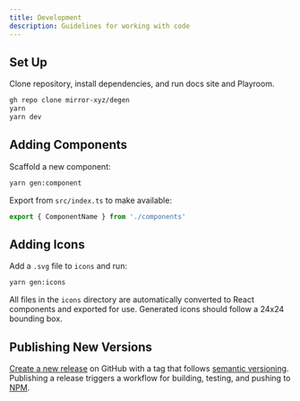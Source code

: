```yaml
---
title: Development
description: Guidelines for working with code
---
```


## Set Up

Clone repository, install dependencies, and run docs site and Playroom.

```bash
gh repo clone mirror-xyz/degen
yarn
yarn dev
```

## Adding Components

Scaffold a new component:

```bash
yarn gen:component
```

Export from `src/index.ts` to make available:

```ts
export { ComponentName } from './components'
```

## Adding Icons

Add a `.svg` file to `icons` and run:

```bash
yarn gen:icons
```

All files in the `icons` directory are automatically converted to React components and exported for use. Generated icons should follow a 24x24 bounding box.

## Publishing New Versions

[Create a new release](https://github.com/mirror-xyz/degen/releases/new) on GitHub with a tag that follows [semantic versioning](https://semver.org/). Publishing a release triggers a workflow for building, testing, and pushing to [NPM](https://www.npmjs.com/package/degen).
